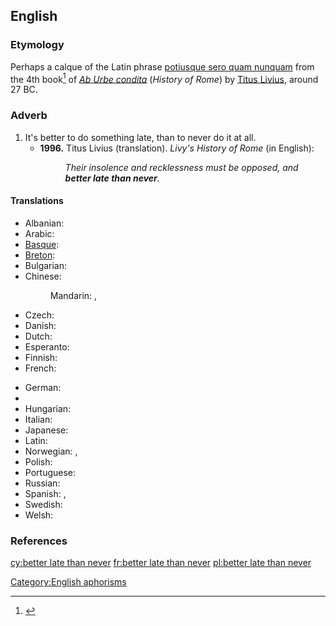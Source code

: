 ==English==

===Etymology===

Perhaps a calque of the Latin phrase [[potiusque sero quam nunquam]] from the 4th book<ref>{{cite web |url=http://mcadams.posc.mu.edu/txt/ah/Livy/Livy04.html |title=Livy's History of Rome |accessdate=May 29, 2007 |author=Butterfield, Bruce J. |date=1996 |format=HTML | publisher=Marquette University ([http://mu.edu mu.edu]) |language=English.}}</ref> of ''[[w:Ab Urbe condita (book)|Ab Urbe condita]]'' (''History of Rome'') by [[w:Livy|Titus Livius]], around 27 BC.

===Adverb===
{{head|en|adverb|head=[[better]] [[late]] than [[never]]}}

# It's better to do something late, than to never do it at all.
#* '''1996.''' Titus Livius (translation). ''Livy's History of Rome'' (in English):
#*: ''Their insolence and recklessness must be opposed, and '''better late than never'''.''

====Translations====
{{trans-top|it’s better to do something late, than to never do it at all}}
* Albanian: {{t|sq|më mirë vonë se kurrë|xs=Albanian}}
* Arabic: {{t|ar|أن يأتي متأخرا خير من أن لا يأتي أبدا|alt=أن يأتي متأخرًا خير من أن لا يأتي أبدًا}}
* [[Basque]]: {{t|eu|hobe da berandu sekula baino|xs=Basque}}
* [[Breton]]: {{t|br|gwelloc'h diwezhat eget gwech ebet|xs=Breton}}
* Bulgarian: {{t|bg|по-добре късно отколкото никога|tr=po-dobre kusno otkolkoto nikoga}}
* Chinese:
*: Mandarin: {{t|zh|遲到總比不到好|sc=Hani}},  {{t|zh|迟到总比不到好|tr=chídào zǒng bǐ bù dào hǎo|sc=Hani}}
* Czech: {{t-|cs|lepší pozdě než nikdy}}
* Danish: {{t|da|bedre sent end aldrig}}
* Dutch: {{t|nl|beter laat dan nooit}}
* Esperanto: {{t|eo|pli bone malfrue ol neniam|xs=Esperanto}}
* Finnish: {{t-|fi|parempi myöhään kuin ei milloinkaan}}
* French: {{t+|fr|mieux vaut tard que jamais}}
{{trans-mid}}
* German: {{t|de|besser spät als nie}}
* {{trreq|he}}
* Hungarian: {{t+|hu|jobb későn, mint soha}}
* Italian: {{t|it|meglio tardi che mai}}
* Japanese: {{t|ja|遅くてもやらないよりまし|tr=おそくてもやらないよりまし, osokutemo yaranai yori mashi|sc=Jpan}} <!-- to check {{t|ja|良いことよりも遅く|tr=よいことよりもおそく, yoi koto-yori-mo osoku|sc=Jpan}} -->
* Latin: {{t|la|potius sero quam nunquam}}
* Norwegian: {{t|no|bedre sent enn aldri}}, {{t|no|bedre seint enn aldri}}
* Polish: {{t|pl|lepiej późno niż wcale}}
* Portuguese: {{t-|pt|antes tarde do que nunca}}
* Russian: {{t|ru|лучше поздно, чем никогда|tr=lúčše pózdno, čem nikogdá}}
* Spanish: {{t|es|más vale tarde que nunca}}, {{t|es|nunca es tarde si la dicha es buena}}
* Swedish: {{t|sv|bättre sent än aldrig}}
* Welsh: {{t|cy|gwell hwyr na hwyrach|gwell rhywbryd na byth|xs=Welsh}}
{{trans-bottom}}

===References===
<references/>

[[Category:English aphorisms]]

[[cy:better late than never]]
[[fr:better late than never]]
[[pl:better late than never]]